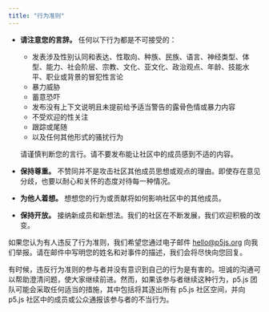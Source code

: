 ```yaml
---
title: "行为准则"
---
```


- **请注意您的言辞。** 任何以下行为都是不可接受的：

  - 发表涉及性别认同和表达、性取向、种族、民族、语言、神经类型、体型、能力、社会阶层、宗教、文化、亚文化、政治观点、年龄、技能水平、职业或背景的冒犯性言论
  - 暴力威胁
  - 蓄意恐吓
  - 发布没有上下文说明且未提前给予适当警告的露骨色情或暴力内容
  - 不受欢迎的性关注
  - 跟踪或尾随
  - 以及任何其他形式的骚扰行为

  请谨慎判断您的言行。请不要发布能让社区中的成员感到不适的内容。

- **保持尊重。** 不赞同并不是攻击社区其他成员思想或观点的理由。即使存在意见分歧，也要以耐心和关怀的态度对待每一种情况。
- **为他人着想。** 想想您的行为或贡献将如何影响社区中的其他成员。
- **保持开放。** 接纳新成员和新想法。我们的社区在不断发展，我们欢迎积极的改变。

如果您认为有人违反了行为准则，我们希望您通过电子邮件 [hello@p5js.org](mailto:hello@p5js.org) 向我们举报。请在邮件中写明您的姓名和对事件的描述，我们会将尽快向您回复。

有时候，违反行为准则的参与者并没有意识到自己的行为是有害的。坦诚的沟通可以帮助澄清问题，使大家继续前进。然而，如果该参与者继续这种行为，p5.js 团队可能会采取任何适当的措施，其中包括将其逐出所有 p5.js 社区空间，并向 p5.js 社区中的成员或公众通报该参与者的不当行为。
